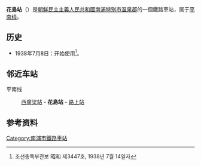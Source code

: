 {{unreferenced|time=2015-01-17T16:43:20+00:00}}
{{朝鮮半島車站資訊
|公司色 = blue
|文字色 = 
|站名 = 花島站
|圖片 = 
|pxl = 
|圖片說明 =
|前一站 = [[西廣梁站|西廣梁]]
|前一站距離 = 2.7
|後一站距離 = 2.5
|後一站 = [[路上站|路上]]
|所屬路線 = [[平南线|平南线]]
|距離 = 78.0
|起點站 = [[平壤站|平壤]]
|諺文 = 화도역
|朝鮮漢字 = 花島驛
|文觀部式 = Hwado-yeok
|馬-賴式 = Hwado-yŏk
|副站名 = 
|車站編號 = 
|停站路線數 = 
|所屬公司 = [[朝鮮民主主義人民共和國鐵道省|朝鮮民主主義人民共和國鐵道省]]
|所在地 =[[南浦特别市|南浦特别市]][[温泉郡|温泉郡]]
|車站構造 = 地面车站
|月台配置 = 
|啟用年月日 =1938年7月8日
|廢站年月日 = 
|上下車人次 = 
|統計年度 = 
|轉車 = 
|備註 = 
|全寬備註 = 
}}

'''花島站'''（{{kor|諺=화도역|漢=花島驛|羅=Hwado yŏk|f=y}}）是[[朝鮮民主主義人民共和國|朝鮮民主主義人民共和國]][[南浦特别市|南浦特别市]][[温泉郡|温泉郡]]的一個鐵路車站，属于[[平南线|平南线]]。

== 历史 ==
*1938年7月8日：开始使用<ref>조선총독부관보 昭和 제3447호, 1938년 7월 14일자</ref>。

==邻近车站==
平南线
:[[西廣梁站|西廣梁站]] - '''花島站''' - [[路上站|路上站]]

==参考资料==
{{reflist}}

{{朝鲜铁路小作品}}

{{平南线}}

[[Category:南浦市鐵路車站|Category:南浦市鐵路車站]]